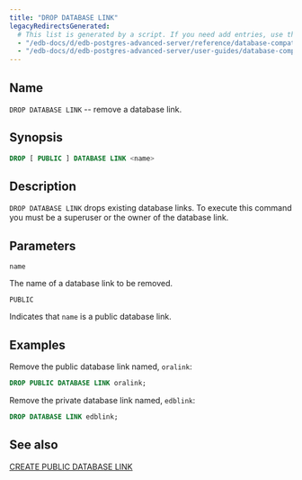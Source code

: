 ```yaml
---
title: "DROP DATABASE LINK"
legacyRedirectsGenerated:
  # This list is generated by a script. If you need add entries, use the `legacyRedirects` key.
  - "/edb-docs/d/edb-postgres-advanced-server/reference/database-compatibility-for-oracle-developers-reference-guide/9.6/Database_Compatibility_for_Oracle_Developers_Reference_Guide.1.059.html"
  - "/edb-docs/d/edb-postgres-advanced-server/user-guides/database-compatibility-for-oracle-developers-guide/9.5/Database_Compatibility_for_Oracle_Developers_Guide.1.087.html"
---
```


<div id="drop_public_database_link" class="registered_link"></div>

## Name

`DROP DATABASE LINK` -- remove a database link.

## Synopsis

```sql
DROP [ PUBLIC ] DATABASE LINK <name>
```

## Description

`DROP DATABASE LINK` drops existing database links. To execute this command you must be a superuser or the owner of the database link.

## Parameters

`name`

 The name of a database link to be removed.

`PUBLIC`

 Indicates that `name` is a public database link.

## Examples

Remove the public database link named, `oralink`:

```sql
DROP PUBLIC DATABASE LINK oralink;
```

Remove the private database link named, `edblink`:

```sql
DROP DATABASE LINK edblink;
```

## See also

[CREATE PUBLIC DATABASE LINK](21_create_public_database_link/#create_public_database_link)
